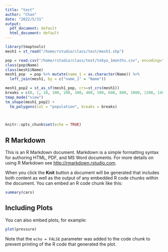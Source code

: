 ```yaml
---
title: "test"
author: "Chan"
date: "2022/5/31"
output:
  pdf_document: default
  html_document: default
---
```

```r
library(tmaptools)
mesh1 = st_read("/home/rstudio/class/test/mesh1.shp")

pop = read.csv("/home/rstudio/class/test/tokyo_1months.csv", encoding="UTF-8")
class(pop$Name)
class(mesh1$Name)
mesh1_pop  = pop %>% mutate(name_1 = as.character(Name)) %>% 
  left_join(mesh1, by = c("name_1" = "Name"))

mesh1_pop2 = st_as_sf(mesh1_pop, crs=st_crs(mesh1))
breaks = c(0, 1, 10, 100, 200, 300, 400, 500, 600, 800, 1000, 1200, 1400) * 100
tmap_mode("view")
tm_shape(mesh1_pop2) + 
  tm_polygons(col = "population", breaks = breaks)

  
```




```r
knitr::opts_chunk$set(echo = TRUE)
```

## R Markdown

This is an R Markdown document. Markdown is a simple formatting syntax for authoring HTML, PDF, and MS Word documents. For more details on using R Markdown see <http://rmarkdown.rstudio.com>.

When you click the **Knit** button a document will be generated that includes both content as well as the output of any embedded R code chunks within the document. You can embed an R code chunk like this:

```r
summary(cars)
```

## Including Plots

You can also embed plots, for example:

```r
plot(pressure)
```

Note that the `echo = FALSE` parameter was added to the code chunk to prevent printing of the R code that generated the plot.
